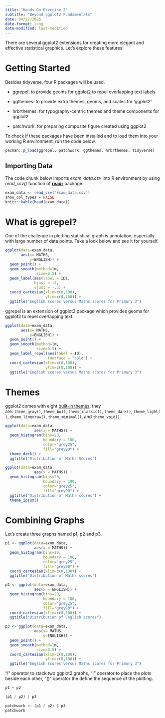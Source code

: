 ```yaml
---
title: "Hands On Exercise 2"
subtitle: "Beyond ggplot2 Fundamentals"
date: 04/22/2025
date-format: long
date-modified: last-modified
---
```


There are several ggplot2 extensions for creating more elegant and effective statistical graphics. Let's explore these features!

# Getting Started

Besides tidyverse, four R packages will be used.

-   ggrepel: to provide geoms for ggplot2 to repel overlapping text labels

-   ggthemes: to provide extra themes, geoms, and scales for ‘ggplot2’

-   hrbrthemes: for typography-centric themes and theme components for ggplot2

-   patchwork: for preparing composite figure created using ggplot2

To check if these packages have been installed and to load them into your working R environment, run the code below.

```r
pacman::p_load(ggrepel, patchwork, ggthemes, hrbrthemes, tidyverse)
```

## Importing Data

The code chunk below imports *exam_data.csv* into R environment by using *read_csv()* function of [**readr**](#0) package. 

```r
exam_data <- read_csv("Exam_data.csv")
show_col_types = FALSE
knitr::kable(head(exam_data))
```

# What is ggrepel?

One of the challenge in plotting statistical graph is annotation, especially with large number of data points. Take a look below and see it for yourself.

```r
ggplot(data=exam_data, 
       aes(x= MATHS, 
           y=ENGLISH)) +
  geom_point() +
  geom_smooth(method=lm, 
              size=0.5) +  
  geom_label(aes(label = ID), 
             hjust = .5, 
             vjust = -.5) +
  coord_cartesian(xlim=c(0,100),
                  ylim=c(0,100)) +
  ggtitle("English scores versus Maths scores for Primary 3")
```

ggrepel is an extension of ggplot2 package which provides geoms for ggplot2 to repel overlapping text.

```r
ggplot(data=exam_data, 
       aes(x= MATHS, 
           y=ENGLISH)) +
  geom_point() +
  geom_smooth(method=lm, 
              size=0.5) +  
  geom_label_repel(aes(label = ID), 
                   fontface = "bold") +
  coord_cartesian(xlim=c(0,100),
                  ylim=c(0,100)) +
  ggtitle("English scores versus Maths scores for Primary 3")
```

# Themes

ggplot2 comes with eight [built-in themes](https://ggplot2.tidyverse.org/reference/ggtheme.html), they are: `theme_gray()`, `theme_bw()`, `theme_classic()`, `theme_dark()`, `theme_light()`, `theme_linedraw()`, `theme_minimal()`, and `theme_void().`

```r
ggplot(data=exam_data, 
             aes(x = MATHS)) +
  geom_histogram(bins=20, 
                 boundary = 100,
                 color="grey25", 
                 fill="grey90") +
  theme_dark() +
  ggtitle("Distribution of Maths Scores") 
```

```r
ggplot(data=exam_data, 
             aes(x = MATHS)) +
  geom_histogram(bins=20, 
                 boundary = 100,
                 color="grey25", 
                 fill="grey90") +
  ggtitle("Distribution of Maths scores") +
  theme_ipsum()

```

# Combining Graphs

Let's create three graphs named p1, p2 and p3.

```r
p1 <- ggplot(data=exam_data, 
             aes(x = MATHS)) +
  geom_histogram(bins=20, 
                 boundary = 100,
                 color="grey25", 
                 fill="grey90") + 
  coord_cartesian(xlim=c(0,100)) +
  ggtitle("Distribution of Maths scores")

```

```r
p2 <- ggplot(data=exam_data, 
             aes(x = ENGLISH)) +
  geom_histogram(bins=20, 
                 boundary = 100,
                 color="grey25", 
                 fill="grey90") +
  coord_cartesian(xlim=c(0,100)) +
  ggtitle("Distribution of English scores")
```

```r
p3 <- ggplot(data=exam_data, 
             aes(x= MATHS, 
                 y=ENGLISH)) +
  geom_point() +
  geom_smooth(method=lm, 
              size=0.5) +  
  coord_cartesian(xlim=c(0,100),
                  ylim=c(0,100)) +
  ggtitle("English scores versus Maths scores for Primary 3")

```

“/” operator to stack two ggplot2 graphs, “\|” operator to place the plots beside each other, “()” operator the define the sequence of the plotting.

```r
p1 + p2
```

```r
(p1 / p2) | p3
```

```r
patchwork <- (p1 / p2) | p3
patchwork
```
